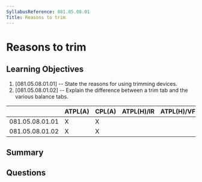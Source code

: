 ```yaml
---
SyllabusReference: 081.05.08.01
Title: Reasons to trim
---
```


# Reasons to trim

## Learning Objectives

1. [081.05.08.01.01] -- State the reasons for using trimming devices.
2. [081.05.08.01.02] -- Explain the difference between a trim tab and the
   various balance tabs.

|                 | ATPL(A) | CPL(A) | ATPL(H)/IR | ATPL(H)/VFR | CPL(H) | IR  | CBIR(A) |
| --------------- | ------- | ------ | ---------- | ----------- | ------ | --- | ------- |
| 081.05.08.01.01 | X       | X      |            |             |        |     |         |
| 081.05.08.01.02 | X       | X      |            |             |        |     |         |

## Summary

## Questions
